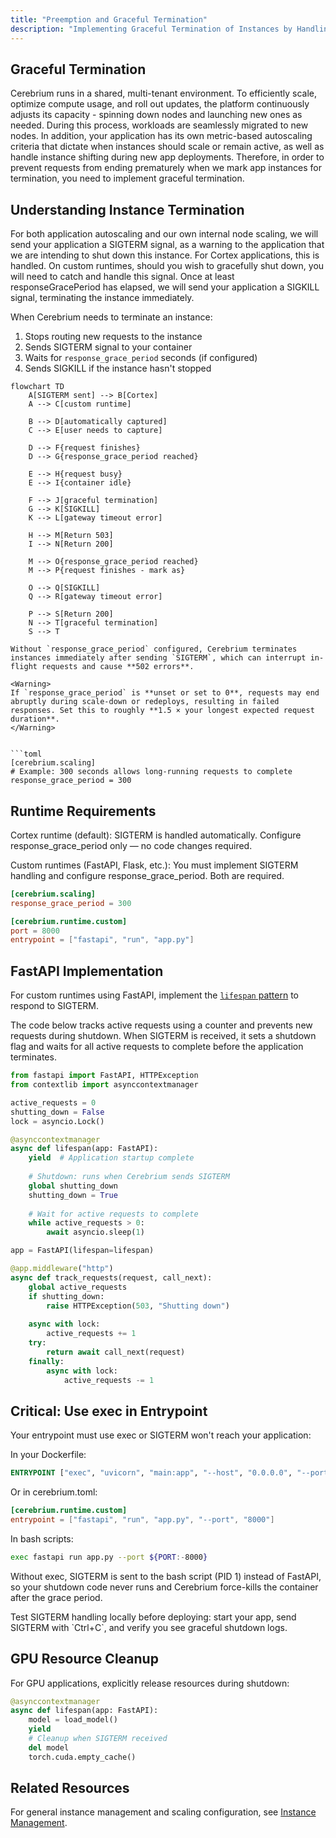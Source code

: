 ```yaml
---
title: "Preemption and Graceful Termination"
description: "Implementing Graceful Termination of Instances by Handling Termination Signals"
---
```


## Graceful Termination

Cerebrium runs in a shared, multi-tenant environment. To efficiently scale, optimize compute usage, and roll out updates, the platform continuously adjusts its capacity - spinning down nodes and launching new ones as needed. During this process, workloads are seamlessly migrated to new nodes. In addition, your application has its own metric-based autoscaling criteria that dictate when instances should scale or remain active, as well as handle instance shifting during new app deployments. Therefore, in order to prevent requests from ending prematurely when we mark app instances for termination, you need to implement graceful termination.

## Understanding Instance Termination

For both application autoscaling and our own internal node scaling, we will send your application a SIGTERM signal, as a warning to the application that we are intending to shut down this instance. For Cortex applications, this is handled. On custom runtimes, should you wish to gracefully shut down, you will need to catch and handle this signal. Once at least responseGracePeriod has elapsed, we will send your application a SIGKILL signal, terminating the instance immediately.

When Cerebrium needs to terminate an instance:

1. Stops routing new requests to the instance
2. Sends SIGTERM signal to your container
3. Waits for `response_grace_period` seconds (if configured)
4. Sends SIGKILL if the instance hasn't stopped

```mermaid
flowchart TD
    A[SIGTERM sent] --> B[Cortex]
    A --> C[custom runtime]
    
    B --> D[automatically captured]
    C --> E[user needs to capture]
    
    D --> F{request finishes}
    D --> G{response_grace_period reached}
    
    E --> H{request busy}
    E --> I{container idle}
    
    F --> J[graceful termination]
    G --> K[SIGKILL]
    K --> L[gateway timeout error]
    
    H --> M[Return 503]
    I --> N[Return 200]
    
    M --> O{response_grace_period reached}
    M --> P{request finishes - mark as}
    
    O --> Q[SIGKILL]
    Q --> R[gateway timeout error]
    
    P --> S[Return 200]
    N --> T[graceful termination]
    S --> T

Without `response_grace_period` configured, Cerebrium terminates instances immediately after sending `SIGTERM`, which can interrupt in-flight requests and cause **502 errors**.

<Warning>
If `response_grace_period` is **unset or set to 0**, requests may end abruptly during scale-down or redeploys, resulting in failed responses. Set this to roughly **1.5 × your longest expected request duration**.
</Warning>


```toml
[cerebrium.scaling]
# Example: 300 seconds allows long-running requests to complete
response_grace_period = 300
```

## Runtime Requirements

Cortex runtime (default):
SIGTERM is handled automatically. Configure response_grace_period only — no code changes required.

Custom runtimes (FastAPI, Flask, etc.):
You must implement SIGTERM handling and configure response_grace_period. Both are required.

```toml
[cerebrium.scaling]
response_grace_period = 300

[cerebrium.runtime.custom]
port = 8000
entrypoint = ["fastapi", "run", "app.py"]
```

## FastAPI Implementation

For custom runtimes using FastAPI, implement the [`lifespan` pattern](https://fastapi.tiangolo.com/advanced/events/) to respond to SIGTERM. 

The code below tracks active requests using a counter and prevents new requests during shutdown. When SIGTERM is received, it sets a shutdown flag and waits for all active requests to complete before the application terminates.

```python
from fastapi import FastAPI, HTTPException
from contextlib import asynccontextmanager

active_requests = 0
shutting_down = False
lock = asyncio.Lock()

@asynccontextmanager
async def lifespan(app: FastAPI):
    yield  # Application startup complete
    
    # Shutdown: runs when Cerebrium sends SIGTERM
    global shutting_down
    shutting_down = True
    
    # Wait for active requests to complete
    while active_requests > 0:
        await asyncio.sleep(1)

app = FastAPI(lifespan=lifespan)

@app.middleware("http")
async def track_requests(request, call_next):
    global active_requests
    if shutting_down:
        raise HTTPException(503, "Shutting down")
    
    async with lock:
        active_requests += 1
    try:
        return await call_next(request)
    finally:
        async with lock:
            active_requests -= 1
```

## Critical: Use exec in Entrypoint

Your entrypoint must use exec or SIGTERM won't reach your application:

In your Dockerfile:

```dockerfile
ENTRYPOINT ["exec", "uvicorn", "main:app", "--host", "0.0.0.0", "--port", "8000"]
```
Or in cerebrium.toml:
```toml
[cerebrium.runtime.custom]
entrypoint = ["fastapi", "run", "app.py", "--port", "8000"]

```
In bash scripts:

```bash
exec fastapi run app.py --port ${PORT:-8000}
```

Without exec, SIGTERM is sent to the bash script (PID 1) instead of FastAPI, so your shutdown code never runs and Cerebrium force-kills the container after the grace period.

<Tip>
Test SIGTERM handling locally before deploying: start your app, send SIGTERM with `Ctrl+C`, and verify you see graceful shutdown logs.
</Tip>

## GPU Resource Cleanup

For GPU applications, explicitly release resources during shutdown:

```python
@asynccontextmanager
async def lifespan(app: FastAPI):
    model = load_model()
    yield
    # Cleanup when SIGTERM received
    del model
    torch.cuda.empty_cache()
```

## Related Resources 

For general instance management and scaling configuration, see [Instance Management](https://docs.cerebrium.ai/cerebrium/scaling/scaling-apps#instance-management).

